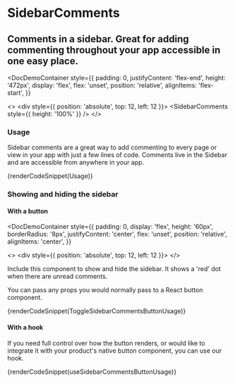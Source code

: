 
# SidebarComments

## Comments in a sidebar. Great for adding commenting throughout your app accessible in one easy place.

<DocDemoContainer
  style={{
    padding: 0,
    justifyContent: 'flex-end',
    height: '472px',
    display: 'flex',
    flex: 'unset',
    position: 'relative',
    alignItems: 'flex-start',
  }}
>
  <>
    <div style={{ position: 'absolute', top: 12, left: 12 }}>
      <ToggleSidebarCommentsButton />
    </div>
    <SidebarComments style={{ height: '100%' }} />
  </>
</DocDemoContainer>

### Usage

Sidebar comments are a great way to add commenting to every page or view in your app with just a few lines of code. Comments live in the Sidebar and are accessible from anywhere in your app.

{renderCodeSnippet(Usage)}

### Showing and hiding the sidebar

#### With a button

<DocDemoContainer
  style={{
    padding: 0,
    display: 'flex',
    height: '60px',
    borderRadius: '8px',
    justifyContent: 'center',
    flex: 'unset',
    position: 'relative',
    alignItems: 'center',
  }}
>
  <>
    <div style={{ position: 'absolute', top: 12, left: 12 }}>
      <ToggleSidebarCommentsButton />
    </div>
  </>
</DocDemoContainer>

Include this component to show and hide the sidebar. It shows a 'red' dot when there are unread comments.

You can pass any props you would normally pass to a React button component.

{renderCodeSnippet(ToggleSidebarCommentsButtonUsage)}

#### With a hook

If you need full control over how the button renders, or would like to integrate it with your product's native button component, you can use our hook.

{renderCodeSnippet(useSidebarCommentsButtonUsage)}
